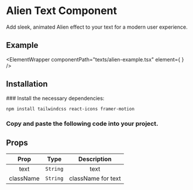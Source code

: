 

# Alien Text Component

Add sleek, animated Alien effect to your text for a modern user experience.

## Example

<ElementWrapper
  componentPath="texts/alien-example.tsx"
  element={
    <ElementPreviewWrapper>
      <Example />
    </ElementPreviewWrapper>
  }
/>

## Installation

<Steps>
### Install the necessary dependencies:

```bash copy
npm install tailwindcss react-icons framer-motion
```

### Copy and paste the following code into your project.

<CodeWrapper codePath="/texts/alien.tsx" />

</Steps>

## Props

| Prop  | Type                                              | Description         |
| :---: | :-----------------------------------------------: | :-----------------: |
| text | `String` | text |
| className | `String` | className for text |


